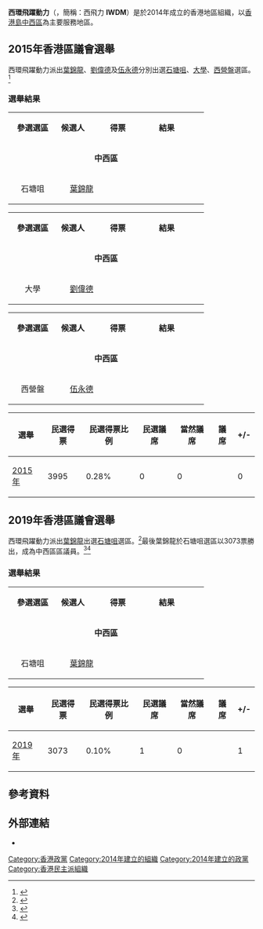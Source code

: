 {{香港政黨表
|中文名稱=西環飛躍動力
|英文名稱=Island West Dynamic Movement
|黨徽文件名 =
|色彩編碼=#f3590d
|組織形式=
|註冊編號=
|註冊名稱=
|頭銜1=召集人
|姓名1=[[葉錦龍|葉錦龍]]
|創立=2014年11月13日<ref name="fb_info">{{cite web|url=https://www.facebook.com/iwdmhk/info/?tab=page_info|title=關於|author=西環飛躍動力|publisher=[[Facebook|Facebook]]|accessdate=2016-07-17|archive-date=2017-03-27|archive-url=https://web.archive.org/web/20170327131750/https://www.facebook.com/iwdmhk/info/?tab=page_info|dead-url=no}}</ref>
|總部=
|黨員人數= 
|象徵顏色={{color box|#f3590d}} [[橙色|橙色]] {{color box|#005c9d}} [[藍色|藍色]]
|政黨口號=
|立法會議席={{Infobox political party/seats|0|70|hex=#ffb700}}
|區議會議席={{Infobox political party/seats|0|479|hex=#ffb700}}
|政治派系=[[泛民主派|泛民主派]]
|意識形態=
|政治立场=
|網站=[http://www.facebook.com/iwdmhk 西環飛躍動力Facebook專頁]
}}
'''西環飛躍動力'''（{{lang-en|'''Island West Dynamic Movement'''}}，簡稱：西飛力 '''IWDM'''）是於2014年成立的香港地區組織，以[[香港島|香港島]][[中西區_(香港)|中西區]]為主要服務地區。

==2015年香港區議會選舉==
{{main|2015年香港區議會選舉}}
西環飛躍動力派出[[葉錦龍|葉錦龍]]、[[劉偉德|劉偉德]]及[[伍永德|伍永德]]分別出選[[石塘咀_(選區)|石塘咀]]、[[大學_(選區)|大學]]、[[西營盤_(選區)|西營盤]]選區。<ref name="蘋果日報20151004">{{cite web |url=http://hk.apple.nextmedia.com/dc2015/news/umbrella/19320146 |title=西環傘兵　望革新中西區 |publisher=[[蘋果日報|蘋果日報]] |date=2015-10-04 |accessdate=2016-07-18 |archive-date=2020-09-01 |archive-url=https://web.archive.org/web/20200901074309/https://hk.appledaily.com/ |dead-url=no }}</ref>

===選舉結果===
<center>
{|class="wikitable" width="30%"
|- style="background:cornflowerblue; color:white" align=center
|align=center style="width:20%"|'''參選選區'''||style="width:20%"|'''候選人'''||style="width:20%"|'''得票'''||style="width:20%"|'''結果'''
|-
|colspan="4" align=center |'''中西區'''
|-
|align=center | 石塘咀 || align=center |[[葉錦龍|葉錦龍]]||{{no|1336票}} || {{no|[[File:X_mark.svg|15px]] 落敗}}
|}
{|class="wikitable" width="30%"
|- style="background:cornflowerblue; color:white" align=center
|align=center style="width:20%"|'''參選選區'''||style="width:20%"|'''候選人'''||style="width:20%"|'''得票'''||style="width:20%"|'''結果'''
|-
|colspan="4" align=center |'''中西區'''
|-
|align=center | 大學 || align=center |[[劉偉德|劉偉德]]||{{no|1455票}} || {{no|[[File:X_mark.svg|15px]] 落敗}}
|}
{|class="wikitable" width="30%"
|- style="background:cornflowerblue; color:white" align=center
|align=center style="width:20%"|'''參選選區'''||style="width:20%"|'''候選人'''||style="width:20%"|'''得票'''||style="width:20%"|'''結果'''
|-
|colspan="4" align=center |'''中西區'''
|-
|align=center | 西營盤 || align=center |[[伍永德|伍永德]]||{{no|1204票}} || {{no|[[File:X_mark.svg|15px]] 落敗}}
|}
{| class=wikitable style="text-align:center;"
|-align=center
! 選舉
! 民選得票
! 民選得票比例
! 民選議席
! 當然議席
! 議席
! +/-
|-
! [[2015年香港區議會選舉|2015年]]
| 3995
| 0.28%
| 0
| 0
| {{Composition bar|0|458|hex=blue}}
| 0 {{Steady}}
|}
</center>

==2019年香港區議會選舉==
{{main|2019年香港區議會選舉}}
西環飛躍動力派出[[葉錦龍|葉錦龍]]出選[[石塘咀_(選區)|石塘咀]]選區。<ref name="香港獨立媒體20191008">{{cite web |url=https://www.inmediahk.net/node/1067770 |title=三港大人戰中西區區議會 盼光復西區 |publisher=[[香港獨立媒體|香港獨立媒體]] |date=2019-10-08 |accessdate=2019-11-27 |archive-date=2019-11-27 |archive-url=https://web.archive.org/web/20191127130526/https://www.inmediahk.net/node/1067770 |dead-url=no }}</ref>最後葉錦龍於石塘咀選區以3073票勝出，成為中西區區議員。<ref>{{cite web|title=2019年區議會一般選舉提名|url=https://www.elections.gov.hk/dc2019/pdf/nomination/CentralandWestern_20191011_c.html|website=選舉事務處|accessdate=2019-11-25|date=2019-10-17|archive-date=2020-09-01|archive-url=https://web.archive.org/web/20200901074311/https://www.elections.gov.hk/dc2019/pdf/nomination/CentralandWestern_20191011_c.html|dead-url=no}}</ref><ref>{{cite web|title=選舉結果|url=https://www.elections.gov.hk/dc2019/chi/results_hk.html|website=選舉事務處|accessdate=2019-11-25|date=2019-11-25|archive-date=2020-01-14|archive-url=https://archive.today/20200114070436/https://www.elections.gov.hk/dc2019/chi/results_hk.html|dead-url=yes}}</ref>

===選舉結果===
<center>
{|class="wikitable" width="30%"
|- style="background:cornflowerblue; color:white" align=center
|align=center style="width:20%"|'''參選選區'''||style="width:20%"|'''候選人'''||style="width:20%"|'''得票'''||style="width:20%"|'''結果'''
|-
|colspan="4" align=center |'''中西區'''
|-
|align=center | 石塘咀 || align=center |[[葉錦龍|葉錦龍]]||{{yes|3073票}} || {{yes|{{Check mark}} 勝出}}
|}

{| class=wikitable style="text-align:center;"
|-align=center
! 選舉
! 民選得票
! 民選得票比例
! 民選議席
! 當然議席
! 議席
! +/-
|-
! [[2019年香港區議會選舉|2019年]]
| 3073
| 0.10%
| 1
| 0
| {{Composition bar|1|479|hex=blue}}
| {{increase}}1
|}
</center>

==參考資料==
{{reflist}}

==外部連結==
* {{facebook|iwdmhk|西環飛躍動力}}

{{政治小作品}}

{{香港政黨}}
{{Portal bar|香港|政黨|政治}}
[[Category:香港政黨|Category:香港政黨]]
[[Category:2014年建立的組織|Category:2014年建立的組織]]
[[Category:2014年建立的政黨|Category:2014年建立的政黨]]
[[Category:香港民主派組織|Category:香港民主派組織]]